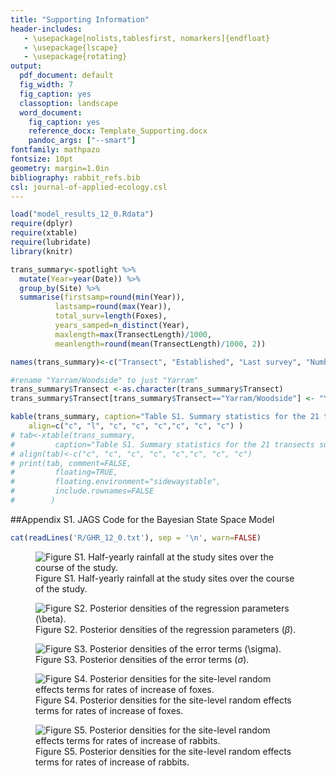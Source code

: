 ```yaml
---
title: "Supporting Information"
header-includes:
   - \usepackage[nolists,tablesfirst, nomarkers]{endfloat}
   - \usepackage{lscape}
   - \usepackage{rotating}
output:
  pdf_document: default
  fig_width: 7
  fig_caption: yes
  classoption: landscape
  word_document:
    fig_caption: yes
    reference_docx: Template_Supporting.docx
    pandoc_args: ["--smart"]
fontfamily: mathpazo
fontsize: 10pt
geometry: margin=1.0in
bibliography: rabbit_refs.bib
csl: journal-of-applied-ecology.csl
---
```


```r
load("model_results_12_0.Rdata")
require(dplyr)
require(xtable)
require(lubridate)
library(knitr)

trans_summary<-spotlight %>%
  mutate(Year=year(Date)) %>%
  group_by(Site) %>%
  summarise(firstsamp=round(min(Year)), 
  		  lastsamp=round(max(Year)), 
  		  total_surv=length(Foxes), 
  		  years_samped=n_distinct(Year), 
  		  maxlength=max(TransectLength)/1000, 
  		  meanlength=round(mean(TransectLength)/1000, 2))

names(trans_summary)<-c("Transect", "Established", "Last survey", "Number of Surveys", "Years with surveys", "Full length (km)", "Mean length (km)")

#rename "Yarram/Woodside" to just "Yarram"
trans_summary$Transect <-as.character(trans_summary$Transect)
trans_summary$Transect[trans_summary$Transect=="Yarram/Woodside"] <- "Yarram"

kable(trans_summary, caption="Table S1. Summary statistics for the 21 transects surveyed for abundance of foxes and rabbits.",
	align=c("c", "l", "c", "c", "c","c", "c", "c") )
# tab<-xtable(trans_summary, 
# 		  caption="Table S1. Summary statistics for the 21 transects surveyed for abundance of foxes and rabbits.")
# align(tab)<-c("c", "c", "c", "c", "c","c", "c", "c") 
# print(tab, comment=FALSE, 
# 	      floating=TRUE, 
# 	      floating.environment="sidewaystable",
# 	      include.rownames=FALSE
# 	     )
```



##Appendix S1. JAGS Code for the Bayesian State Space Model
```r
cat(readLines('R/GHR_12_0.txt'), sep = '\n', warn=FALSE)
```

![Figure S1. Half-yearly rainfall at the study sites over the course of the study.](Figures/rain_graph.png)


![Figure S2. Posterior densities of the regression parameters $(\beta)$.](Figures/beta_posterior_density.png) 


![Figure S3. Posterior densities of the error terms $(\sigma)$.](Figures/sigma_posterior_density.png) 

![Figure S4. Posterior densities for the site-level random effects terms for rates of increase of foxes.](Figures/raneff_violin_foxes.png)


![Figure S5. Posterior densities for the site-level random effects terms for rates of increase of rabbits.](Figures/raneff_violin_rabbits.png)



